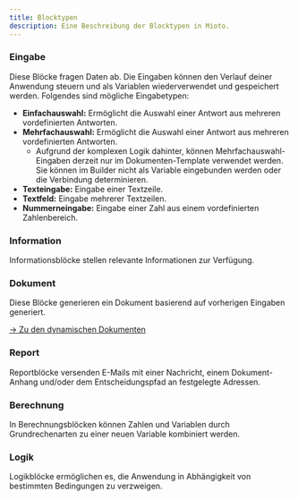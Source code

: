 ```yaml
---
title: Blocktypen
description: Eine Beschreibung der Blocktypen in Mioto.
---
```


### Eingabe

Diese Blöcke fragen Daten ab. Die Eingaben können den Verlauf deiner Anwendung steuern und als Variablen wiederverwendet und gespeichert werden. Folgendes sind mögliche Eingabetypen:

 * **Einfachauswahl:** Ermöglicht die Auswahl einer Antwort aus mehreren vordefinierten Antworten.
 * **Mehrfachauswahl:** Ermöglicht die Auswahl einer Antwort aus mehreren vordefinierten Antworten.
    * Aufgrund der komplexen Logik dahinter, können Mehrfachauswahl-Eingaben derzeit nur im Dokumenten-Template verwendet werden. Sie können im Builder nicht als Variable eingebunden werden oder die Verbindung determinieren.
 * **Texteingabe:** Eingabe einer Textzeile.
 * **Textfeld:** Eingabe mehrerer Textzeilen.
 * **Nummerneingabe:** Eingabe einer Zahl aus einem vordefinierten Zahlenbereich.

### Information

Informationsblöcke stellen relevante Informationen zur Verfügung.

### Dokument

Diese Blöcke generieren ein Dokument basierend auf vorherigen Eingaben generiert.

[-> Zu den dynamischen Dokumenten](/docs/dokumente "Dokumente")

### Report

Reportblöcke versenden E-Mails mit einer Nachricht, einem Dokument-Anhang und/oder dem Entscheidungspfad an festgelegte Adressen.

### Berechnung

In Berechnungsblöcken können Zahlen und Variablen durch Grundrechenarten zu einer neuen Variable kombiniert werden.

### Logik

Logikblöcke ermöglichen es, die Anwendung in Abhängigkeit von bestimmten Bedingungen zu verzweigen.
